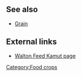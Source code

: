 == See also ==
*[[Grain]]

== External links ==
*[http://waltonfeed.com/self/kamut.html Walton Feed Kamut page]

[[Category:Food crops]]